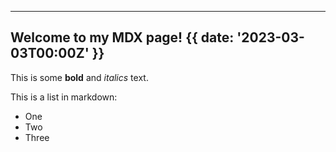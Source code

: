 


---

## Welcome to my MDX page! {{  date: '2023-03-03T00:00Z' }}
 
This is some **bold** and _italics_ text.
 
This is a list in markdown:
 
- One
- Two
- Three